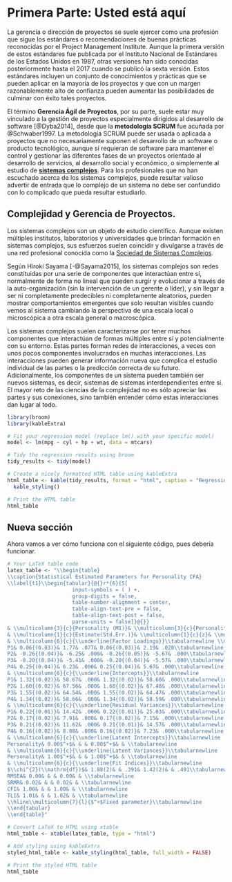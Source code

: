 # Primera Parte: Usted está aquí

La gerencia o dirección de proyectos se suele ejercer como una profesión que sigue los estándares o recomendaciones de buenas prácticas reconocidas por el Project Management Institute. Aunque la primera versión de estos estándares fue publicada por el Instituto Nacional de Estándares de los Estados Unidos en 1987, otras versiones han sido conocidas posteriormente hasta el 2017 cuando se publicó la sexta versión. Estos estándares incluyen un conjunto de conocimientos y prácticas que se pueden aplicar en la mayoría de los proyectos y que con un margen razonablemente alto de confianza pueden aumentar las posibilidades de culminar con éxito tales proyectos.

El término **Gerencia Ágil de Proyectos**, por su parte, suele estar muy vinculado a la gestión de proyectos especialmente dirigidos al desarrollo de software [@Dyba2014], desde que la **metodología SCRUM** fue acuñada por @Schwaber1997. La metodología SCRUM puede ser usada o aplicada a proyectos que no necesariamente suponen el desarrollo de un software o producto tecnológico, aunque sí requieran de software para mantener el control y gestionar las diferentes fases de un proyectos orientado al desarrollo de servicios, al desarrollo social y económico, o simplemente al estudio de **[sistemas complejos](https://complexityexplained.github.io/ComplexityExplained[Spanish].pdf)**. Para los profesionales que no han escuchado acerca de los sistemas complejos, puede resultar valioso advertir de entrada que lo complejo de un sistema no debe ser confundido con lo complicado que pueda resultar estudiarlo. 

## Complejidad y Gerencia de Proyectos. 

Los sistemas complejos son un objeto de estudio científico. Aunque existen múltiples institutos, laboratorios y universidades que brindan formación en sistemas complejos, sus esfuerzos suelen coincidir y divulgarse a través de una red profesional conocida como la [Sociedad de Sistemas Complejos](https://cssociety.org/home).

Según Hiroki Sayama [-@Sayama2015], los sistemas complejos son redes constituidas por una serie de componentes que interactúan entre sí, normalmente de forma no lineal que pueden surgir y evolucionar a través de la auto-organización (sin la intervención de un gerente o líder), y sin llegar a ser ni completamente predecibles ni completamente aleatorios, pueden mostrar comportamientos emergentes que solo resultan visibles cuando vemos al sistema cambiando la perspectiva de una escala local o microscópica a otra escala general o macroscópica.


Los sistemas complejos suelen caracterizarse por tener muchos componentes que interactúan de formas múltiples entre sí y potencialmente con su entorno. Estas partes forman redes de interacciones, a veces con unos pocos componentes involucrados en muchas interacciones. Las interacciones pueden
generar información nueva que complica el estudio individual de las partes o la predicción correcta de su futuro. Adicionalmente, los componentes de un
sistema pueden también ser nuevos sistemas, es decir, sistemas de sistemas
interdependientes entre sí. El mayor reto de las ciencias de la complejidad no es sólo apreciar las partes y sus conexiones, sino también entender cómo estas interacciones dan lugar al todo.


```r
library(broom)
library(kableExtra)

# Fit your regression model (replace lm() with your specific model)
model <- lm(mpg ~ cyl + hp + wt, data = mtcars)

# Tidy the regression results using broom
tidy_results <- tidy(model)

# Create a nicely formatted HTML table using kableExtra
html_table <- kable(tidy_results, format = "html", caption = "Regression Results") %>%
  kable_styling()

# Print the HTML table
html_table
```

## Nueva sección

Ahora vamos a ver cómo funciona con el siguiente código, pues debería funcionar.


```r
# Your LaTeX table code
latex_table <- "\\begin{table}
\\caption{Statistical Estimated Parameters for Personality CFA}
\\label{t1}\\begin{tabular}{@{}r*{6}{S[
                     input-symbols = ( ) +,
                     group-digits = false,
                     table-number-alignment = center,
                     table-align-text-pre = false,
                     table-align-text-post = false,
                     parse-units = false]}@{}}
& \\multicolumn{3}{c}{Personality (M1)}& \\multicolumn{3}{c}{Personality (M2)}\\tabularnewline \\hline
& \\multicolumn{1}{c}{Estimate(Std.Err.)}& \\multicolumn{1}{c}{z}& \\multicolumn{1}{c}{p}& \\multicolumn{1}{c}{Estimate(Std.Err.)}& \\multicolumn{1}{c}{z}& \\multicolumn{1}{c}{p}\\tabularnewline\\hline
& \\multicolumn{6}{c}{\\underline{Factor Loadings}}\\tabularnewline \\multicolumn{1}{l}{\\underline{Personality}}\\tabularnewline
P1& 0.06{(0.03)}& 1.77& .077& 0.06{(0.03)}& 2.19& .028\\tabularnewline
P2& -0.26{(0.04)}& -6.25& .000& -0.26{(0.05)}& -5.67& .000\\tabularnewline
P3& -0.20{(0.04)}& -5.41& .000& -0.20{(0.04)}& -5.57& .000\\tabularnewline
P4& 0.25{(0.04)}& 6.23& .000& 0.25{(0.04)}& 5.67& .000\\tabularnewline
& \\multicolumn{6}{c}{\\underline{Intercepts}}\\tabularnewline
P1& 1.32{(0.02)}& 58.67& .000& 1.32{(0.02)}& 58.60& .000\\tabularnewline
P2& 1.60{(0.02)}& 67.56& .000& 1.60{(0.02)}& 67.48& .000\\tabularnewline
P3& 1.55{(0.02)}& 64.54& .000& 1.55{(0.02)}& 64.47& .000\\tabularnewline
P4& 1.34{(0.02)}& 58.66& .000& 1.34{(0.02)}& 58.59& .000\\tabularnewline
& \\multicolumn{6}{c}{\\underline{Residual Variances}}\\tabularnewline
P1& 0.22{(0.01)}& 14.42& .000& 0.22{(0.01)}& 25.03& .000\\tabularnewline
P2& 0.17{(0.02)}& 7.91& .000& 0.17{(0.02)}& 7.15& .000\\tabularnewline
P3& 0.21{(0.02)}& 11.62& .000& 0.21{(0.01)}& 14.57& .000\\tabularnewline
P4& 0.16{(0.02)}& 8.08& .000& 0.16{(0.02)}& 7.23& .000\\tabularnewline
& \\multicolumn{6}{c}{\\underline{Latent Intercepts}}\\tabularnewline
Personality& 0.00$^+$& & & 0.00$^+$& & \\tabularnewline
& \\multicolumn{6}{c}{\\underline{Latent Variances}}\\tabularnewline
Personality& 1.00$^+$& & & 1.00$^+$& & \\tabularnewline
& \\multicolumn{6}{c}{\\underline{Fit Indices}}\\tabularnewline
$\\chi^{2}(\\mathrm{df})$& 1.88(2)& & .391& 1.42(2)& & .491\\tabularnewline
RMSEA& 0.00& & & 0.00& & \\tabularnewline
SRMR& 0.02& & & 0.02& & \\tabularnewline
CFI& 1.00& & & 1.00& & \\tabularnewline
TLI& 1.01& & & 1.02& & \\tabularnewline
\\hline\\multicolumn{7}{l}{$^+$Fixed parameter}\\tabularnewline
\\end{tabular}
\\end{table}"

# Convert LaTeX to HTML using xtable
html_table <- xtable(latex_table, type = "html")

# Add styling using kableExtra
styled_html_table <- kable_styling(html_table, full_width = FALSE)

# Print the styled HTML table
html_table
```



```{=latex}
\begin{table}
\caption{Statistical Estimated Parameters for Personality CFA}
\label{t1}\begin{tabular}{@{}r*{6}{S[
                         input-symbols = ( ) +,
                         group-digits = false,
                         table-number-alignment = center,
                         %table-space-text-pre = (,
                         table-align-text-pre = false,
                         table-align-text-post = false,
                         table-space-text-post = {***},
                         parse-units = false]}@{}}
& \multicolumn{3}{c}{Personality (M1)}& \multicolumn{3}{c}{Personality (M2)}\tabularnewline \hline
& \multicolumn{1}{c}{Estimate(Std.Err.)}& \multicolumn{1}{c}{z}& \multicolumn{1}{c}{p}& \multicolumn{1}{c}{Estimate(Std.Err.)}& \multicolumn{1}{c}{z}& \multicolumn{1}{c}{p}\tabularnewline\hline
& \multicolumn{6}{c}{\underline{Factor Loadings}}\tabularnewline \multicolumn{1}{l}{\underline{Personality}}\tabularnewline
P1& 0.06{(0.03)}& 1.77& .077& 0.06{(0.03)}& 2.19& .028\tabularnewline
P2& -0.26{(0.04)}& -6.25& .000& -0.26{(0.05)}& -5.67& .000\tabularnewline
P3& -0.20{(0.04)}& -5.41& .000& -0.20{(0.04)}& -5.57& .000\tabularnewline
P4& 0.25{(0.04)}& 6.23& .000& 0.25{(0.04)}& 5.67& .000\tabularnewline
& \multicolumn{6}{c}{\underline{Intercepts}}\tabularnewline
P1& 1.32{(0.02)}& 58.67& .000& 1.32{(0.02)}& 58.60& .000\tabularnewline
P2& 1.60{(0.02)}& 67.56& .000& 1.60{(0.02)}& 67.48& .000\tabularnewline
P3& 1.55{(0.02)}& 64.54& .000& 1.55{(0.02)}& 64.47& .000\tabularnewline
P4& 1.34{(0.02)}& 58.66& .000& 1.34{(0.02)}& 58.59& .000\tabularnewline
& \multicolumn{6}{c}{\underline{Residual Variances}}\tabularnewline
P1& 0.22{(0.01)}& 14.42& .000& 0.22{(0.01)}& 25.03& .000\tabularnewline
P2& 0.17{(0.02)}& 7.91& .000& 0.17{(0.02)}& 7.15& .000\tabularnewline
P3& 0.21{(0.02)}& 11.62& .000& 0.21{(0.01)}& 14.57& .000\tabularnewline
P4& 0.16{(0.02)}& 8.08& .000& 0.16{(0.02)}& 7.23& .000\tabularnewline
& \multicolumn{6}{c}{\underline{Latent Intercepts}}\tabularnewline
Personality& 0.00$^+$& & & 0.00$^+$& & \tabularnewline
& \multicolumn{6}{c}{\underline{Latent Variances}}\tabularnewline
Personality& 1.00$^+$& & & 1.00$^+$& & \tabularnewline
& \multicolumn{6}{c}{\underline{Fit Indices}}\tabularnewline
$\chi^{2}(\mathrm{df})$& 1.88(2)& & .391& 1.42(2)& & .491\tabularnewline
RMSEA& 0.00& & & 0.00& & \tabularnewline
SRMR& 0.02& & & 0.02& & \tabularnewline
CFI& 1.00& & & 1.00& & \tabularnewline
TLI& 1.01& & & 1.02& & \tabularnewline
\hline\multicolumn{7}{l}{$^+$Fixed parameter}\tabularnewline
\end{tabular}
                       \end{table}
```

